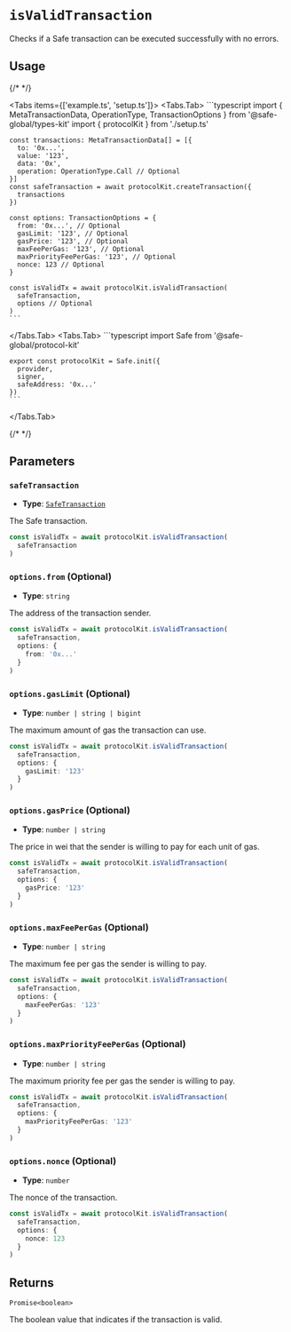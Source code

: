 
# `isValidTransaction`

Checks if a Safe transaction can be executed successfully with no errors.

## Usage

{/* <!-- vale off --> */}

<Tabs items={['example.ts', 'setup.ts']}>
  <Tabs.Tab>
    ```typescript
    import {
      MetaTransactionData,
      OperationType,
      TransactionOptions
    } from '@safe-global/types-kit'
    import { protocolKit } from './setup.ts'

    const transactions: MetaTransactionData[] = [{
      to: '0x...',
      value: '123',
      data: '0x',
      operation: OperationType.Call // Optional
    }]
    const safeTransaction = await protocolKit.createTransaction({
      transactions
    })

    const options: TransactionOptions = {
      from: '0x...', // Optional
      gasLimit: '123', // Optional
      gasPrice: '123', // Optional
      maxFeePerGas: '123', // Optional
      maxPriorityFeePerGas: '123', // Optional
      nonce: 123 // Optional
    }

    const isValidTx = await protocolKit.isValidTransaction(
      safeTransaction,
      options // Optional
    )
    ```
  </Tabs.Tab>
  <Tabs.Tab>
    ```typescript
    import Safe from '@safe-global/protocol-kit'

    export const protocolKit = Safe.init({
      provider,
      signer,
      safeAddress: '0x...'
    })
    ```
  </Tabs.Tab>
</Tabs>

{/* <!-- vale on --> */}

## Parameters

### `safeTransaction`

- **Type**: [`SafeTransaction`](https://github.com/safe-global/safe-core-sdk/blob/main/packages/types-kit/src/types.ts#L54-L60)

The Safe transaction.

```typescript focus=2
const isValidTx = await protocolKit.isValidTransaction(
  safeTransaction
)
```

### `options.from` (Optional)

- **Type**: `string`

The address of the transaction sender.

```typescript focus=4
const isValidTx = await protocolKit.isValidTransaction(
  safeTransaction,
  options: {
    from: '0x...'
  }
)
```

### `options.gasLimit` (Optional)

- **Type**: `number | string | bigint`

The maximum amount of gas the transaction can use.

```typescript focus=4
const isValidTx = await protocolKit.isValidTransaction(
  safeTransaction,
  options: {
    gasLimit: '123'
  }
)
```

### `options.gasPrice` (Optional)

- **Type**: `number | string`

The price in wei that the sender is willing to pay for each unit of gas.

```typescript focus=4
const isValidTx = await protocolKit.isValidTransaction(
  safeTransaction,
  options: {
    gasPrice: '123'
  }
)
```

### `options.maxFeePerGas` (Optional)

- **Type**: `number | string`

The maximum fee per gas the sender is willing to pay.

```typescript focus=4
const isValidTx = await protocolKit.isValidTransaction(
  safeTransaction,
  options: {
    maxFeePerGas: '123'
  }
)
```

### `options.maxPriorityFeePerGas` (Optional)

- **Type**: `number | string`

The maximum priority fee per gas the sender is willing to pay.

```typescript focus=4
const isValidTx = await protocolKit.isValidTransaction(
  safeTransaction,
  options: {
    maxPriorityFeePerGas: '123'
  }
)
```

### `options.nonce` (Optional)

- **Type**: `number`

The nonce of the transaction.

```typescript focus=4
const isValidTx = await protocolKit.isValidTransaction(
  safeTransaction,
  options: {
    nonce: 123
  }
)
```

## Returns

`Promise<boolean>`

The boolean value that indicates if the transaction is valid.
